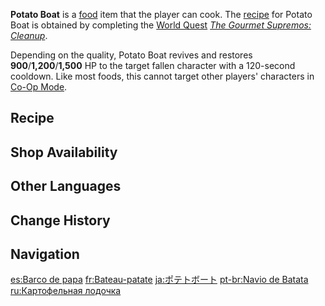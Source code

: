 {{Food Infobox
|id              = 108431
|description     = A baked appetizer.
|desc_suspicious = The undercooked potato even has dirt on it… A failed attempt at cooking, it seems, and even the cheese that usually goes well with any other ingredients will not be able to save the day.
|desc_basic      = The potato was washed clean and then baked together with cheese and Rukkhashava Mushrooms. The dish guarantees an unmatched experience when eaten hot. This explains its popularity on the streets of Sumeru. Still, be careful not to burn your tongue.
|desc_delicious  = The oozing cheese flows forth like a golden river, carrying an alluring aroma into your mouth. Soon, you will be amazed by the freshness of the Rukkhashava Mushrooms and the softness of the potato. You can’t help but wish that this leisurely and savory tour might last a little longer…
|type            = Recovery Dishes
|effect          = Revives a character and restores (var1) HP.
|eff_att1        = Revive
|eff_att2        = HP Restore
|eff_att3        = HP Restore Fixed
|eff_suspicious1 = 900
|eff_basic1      = 1,200
|eff_delicious1  = 1,500
|quality         = 3
|region          = Sumeru
|variant         = 
|recipe          = Complete [[The Gourmet Supremos: Cleanup]]
|source1         = {{Sold By}}
|effectType      = Revive
}}
'''Potato Boat''' is a [[food]] item that the player can cook. The [[recipe]] for Potato Boat is obtained by completing the [[World Quest]] ''[[The Gourmet Supremos: Cleanup]]''.

Depending on the quality, Potato Boat revives and restores '''900'''/'''1,200'''/'''1,500''' HP to the target fallen character with a 120-second cooldown. Like most foods, this cannot target other players' characters in [[Co-Op Mode]].

==Recipe==
{{Recipe
|Potato = 4
|Rukkhashava Mushrooms = 2
|Cheese = 1
|sort = Potato;Rukkhashava Mushrooms;Cheese
|type = Cooking
}}

==Shop Availability==
{{Shop Availability}}
<!--
==Trivia==
*
-->
==Other Languages==
{{Other Languages
|en      = Potato Boat
|zhs     = 土豆船
|zhs_rm  = Tǔdòu Chuán
|zht     = 馬鈴薯船
|zht_rm  = Mǎlíngshǔ Chuán
|zh_tl   = Potato Boat
|ja      = ポテトボート
|ja_rm   = Poteto Booto
|ja_tl   = Potato Boat
|ko      = 감자 보트
|ko_rm   = Gamja Boteu
|ko_tl   = Potato Boat
|es      = Barco de papa
|es_tl   = Potato Boat
|fr      = Bateaux de patates
|fr_tl   = Potato Boats
|ru      = Картофельная лодочка
|ru_tl   = Potato Small Boat
|th      = Potato Boat
|vi      = Thuyền Khoai Tây
|vi_tl   = Potato Boat
|de      = Kartoffelboot
|de_tl   = Potato Boat
|id      = Potato Boat
|pt      = Navio de Batata
|pt_tl   = 
|tr      = Kumpir
|tr_tl   = 
|it      = Barchetta di patate
|it_tl   = Potato Little Boat
}}

==Change History==
{{Change History|3.0}}

==Navigation==
{{Food Navbox}}

[[es:Barco de papa]]
[[fr:Bateau-patate]]
[[ja:ポテトボート]]
[[pt-br:Navio de Batata]]
[[ru:Картофельная лодочка]]